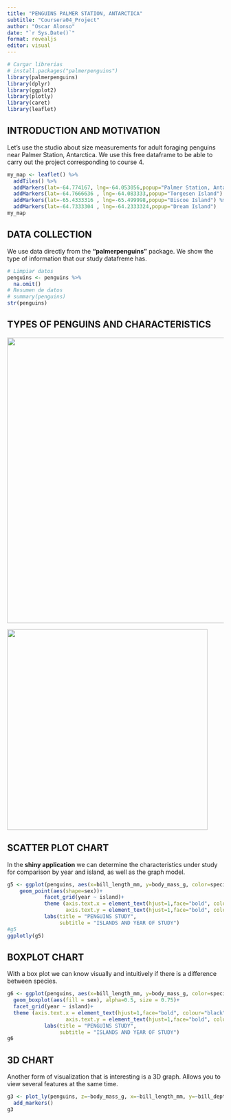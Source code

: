 ---
title: "PENGUINS PALMER STATION, ANTARCTICA"
subtitle: "Coursera04_Project"
author: "Oscar Alonso"
date: "`r Sys.Date()`"
format: revealjs
editor: visual
---

```{r}
# Cargar librerias
# install.packages("palmerpenguins")
library(palmerpenguins)
library(dplyr)
library(ggplot2)
library(plotly)
library(caret)
library(leaflet)
```

## INTRODUCTION AND MOTIVATION

Let's use the studio about size measurements for adult foraging penguins near Palmer Station, Antarctica. We use this free dataframe to be able to carry out the project corresponding to course 4.

```{r message=FALSE, warning=FALSE, comment="", fig.align='center', fig.height=4, fig.width=8}
my_map <- leaflet() %>%
  addTiles() %>%
  addMarkers(lat=-64.774167, lng=-64.053056,popup="Palmer Station, Antarctica") %>% 
  addMarkers(lat=-64.7666636 , lng=-64.083333,popup="Torgesen Island") %>% 
  addMarkers(lat=-65.4333316 , lng=-65.499998,popup="Biscoe Island") %>%
  addMarkers(lat=-64.7333304 , lng=-64.2333324,popup="Dream Island")
my_map
```

## DATA COLLECTION

We use data directly from the **"palmerpenguins"** package. We show the type of information that our study datafreme has.

```{r message=FALSE, warning=FALSE, comment="", fig.align='center', fig.height=4, fig.width=8}
# Limpiar datos
penguins <- penguins %>%
  na.omit()
# Resumen de datos
# summary(penguins)
str(penguins)
```

## TYPES OF PENGUINS AND CHARACTERISTICS

![](images/Penguins.JPG){fig-align="center" width="663"}

![](images/culmen_depth.png){fig-align="center" width="466"}

## SCATTER PLOT CHART

In the **shiny application** we can determine the characteristics under study for comparison by year and island, as well as the graph model.

```{r message=FALSE, warning=FALSE, comment="", fig.align='center', fig.height=4, fig.width=8}
g5 <- ggplot(penguins, aes(x=bill_length_mm, y=body_mass_g, color=species))+
    geom_point(aes(shape=sex))+
            facet_grid(year ~ island)+
            theme (axis.text.x = element_text(hjust=1,face="bold", colour="black", size=rel(0.9)),
                   axis.text.y = element_text(hjust=1,face="bold", colour="black", size=rel(0.9)))+
            labs(title = "PENGUINS STUDY",
                 subtitle = "ISLANDS AND YEAR OF STUDY")
#g5
ggplotly(g5)
```

## BOXPLOT CHART

With a box plot we can know visually and intuitively if there is a difference between species.

```{r message=FALSE, warning=FALSE, comment="", fig.align='center', fig.height=4, fig.width=8}
g6 <- ggplot(penguins, aes(x=bill_length_mm, y=body_mass_g, color=species))+
  geom_boxplot(aes(fill = sex), alpha=0.5, size = 0.75)+
  facet_grid(year ~ island)+
  theme (axis.text.x = element_text(hjust=1,face="bold", colour="black", size=rel(0.9)),
                   axis.text.y = element_text(hjust=1,face="bold", colour="black", size=rel(0.9)))+
            labs(title = "PENGUINS STUDY",
                 subtitle = "ISLANDS AND YEAR OF STUDY")
g6
```

## 3D CHART

Another form of visualization that is interesting is a 3D graph. Allows you to view several features at the same time.

```{r message=FALSE, warning=FALSE, comment="", fig.align='center', fig.height=4, fig.width=8}
g3 <- plot_ly(penguins, z=~body_mass_g, x=~bill_length_mm, y=~bill_depth_mm, color=~species) %>% 
  add_markers()
g3
```
